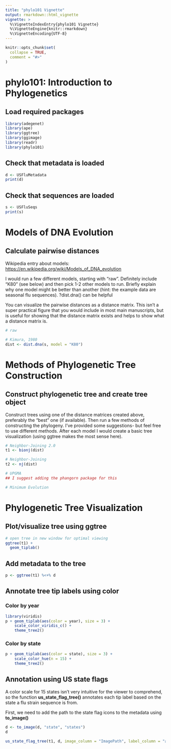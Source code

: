 ```yaml
---
title: "phylo101 Vignette"
output: rmarkdown::html_vignette
vignette: >
  %\VignetteIndexEntry{phylo101 Vignette}
  %\VignetteEngine{knitr::rmarkdown}
  %\VignetteEncoding{UTF-8}
---
```


```r
knitr::opts_chunk$set(
  collapse = TRUE,
  comment = "#>"
)
```

# phylo101: Introduction to Phylogenetics

## Load required packages

```r
library(adegenet)
library(ape)
library(ggtree)
library(ggimage)
library(readr)
library(phylo101)
```

## Check that metadata is loaded

```r
d <- USFluMetadata
print(d)
```

## Check that sequences are loaded

```r
s <- USFluSeqs
print(s)
```

# Models of DNA Evolution

## Calculate pairwise distances

Wikipedia entry about models: <https://en.wikipedia.org/wiki/Models_of_DNA_evolution>

I would run a few different models, starting with "raw". Definitely include "K80" (see below) and then pick 1-2 other models to run. Briefly explain why one model might be better than another (hint: the example data are seasonal flu sequences). ?dist.dna() can be helpful

You can visualize the pairwise distances as a distance matrix. This isn't a super practical figure that you would include in most main manuscripts, but is useful for showing that the distance matrix exists and helps to show what a distance matrix is.

```r
# raw
```

```r
# Kimura, 1980
dist <- dist.dna(s, model = "K80")
```

# Methods of Phylogenetic Tree Construction

## Construct phylogenetic tree and create tree object

Construct trees using one of the distance matrices created above, preferably the "best" one (if available). Then run a few methods of constructing the phylogeny. I've provided some suggestions- but feel free to use different methods. After each model I would create a basic tree visualization (using ggtree makes the most sense here).

```r
# Neighbor-Joining 2.0
t1 <- bionj(dist)
```

```r
# Neighbor-Joining
t2 <- nj(dist)
```

```r
# UPGMA
## I suggest adding the phangorn package for this

```

```r
# Minimum Evolution

```

# Phylogenetic Tree Visualization

## Plot/visualize tree using ggtree

```r
# open tree in new window for optimal viewing
ggtree(t1) +
  geom_tiplab()
```

## Add metadata to the tree

```r
p <- ggtree(t1) %<+% d
```

## Annotate tree tip labels using color

### Color by year

```r
library(viridis)
p + geom_tiplab(aes(color = year), size = 3) +
    scale_color_viridis_c() +
    theme_tree2()
```

### Color by state

```r
p + geom_tiplab(aes(color = state), size = 3) +
    scale_color_hue(n = 15) +
    theme_tree2()
```

## Annotation using US state flags

A color scale for 15 states isn't very intuitive for the viewer to comprehend, so the function **us_state_flag_tree()** annotates each tip label based on the state a flu strain sequence is from.

First, we need to add the path to the state flag icons to the metadata using **to_image()**

```r
d <- to_image(d, "state", "states")
d
```

```r
us_state_flag_tree(t1, d, image_column = "ImagePath", label_column = "accession")
```
